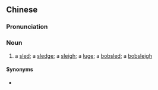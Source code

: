 {{also|雪车}}
==Chinese==
{{zh-forms|s=雪车}}

===Pronunciation===
{{zh-pron
|m=xuěchē
|c=syut3 ce1
|mn=seh-chhia
|cat=n
}}

===Noun===
{{zh-noun}}

# a [[sled]]; a [[sledge]]; a [[sleigh]]; a [[luge]]; a [[bobsled]]; a [[bobsleigh]]

====Synonyms====
* {{zh-l|雪橇}}